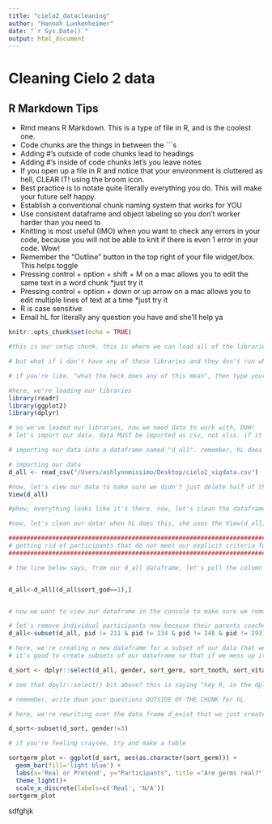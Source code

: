 ```yaml
---
title: "cielo2_datacleaning"
author: "Hannah Lunkenheimer"
date: "`r Sys.Date()`"
output: html_document
---
```

# Cleaning Cielo 2 data

## R Markdown Tips
- Rmd means R Markdown. This is a type of file in R, and is the coolest one. 
- Code chunks are the things in between the ```s
- Adding #'s outside of code chunks lead to headings
- Adding #'s inside of code chunks let's you leave notes
- If you open up a file in R and notice that your environment is cluttered as hell, CLEAR IT! using the broom icon. 
- Best practice is to notate quite literally everything you do. This will make your future self happy.
- Establish a conventional chunk naming system that works for YOU
- Use consistent dataframe and object labeling so you don't worker harder than you need to
- Knitting is most useful (IMO) when you want to check any errors in your code, because you will not be able to knit if there is even 1 error in your code. Wow!
- Remember the "Outline" button in the top right of your file widget/box. This helps toggle
- Pressing control + option + shift + M on a mac allows you to edit the same text in a word chunk *just try it
- Pressing control + option + down or up arrow on a mac allows you to edit multiple lines of text at a time *just try it
- R is case sensitive
- Email hL for literally any question you have and she'll help ya

```r
knitr::opts_chunk$set(echo = TRUE)

#this is our setup chunk. this is where we can load all of the libraries that we'll need to run scripts in all of our other chunks. noice! this is usually the only thing hL includes in the setup chunk, unless we want to knit to an html, which then she'll add conditions to the opts_chunk$set bit above. don't worry about that for now. 

# but what if i don't have any of these libraries and they don't run when i try to run them? that's ok, go to the right of your r widget/boxes and select the packages tab. then click install and type whichever library you need to install. libraries only need to be installed once, but need to be "called" as in library(soAndso) each time you open up an Rmd or Rscript file.

# if you're like, "what the heck does any of this mean", then type your questions OUTSIDE of the chunk for hL to see. 

#here, we're loading our libraries
library(readr)
library(ggplot2)
library(dplyr)
```

```r
# so we've loaded our libraries, now we need data to work with, DUH!
# let's import our data. data MUST be imported as csv, not xlsx. if it's xlsx, fix that mess!

# importing our data into a dataframe named "d_all". remember, hL does this for literally every imported dataset. keep a file/function naming system that works best for YOU. but remember to notate everything using the # sign at the beginning of sentences in chunks. 

# importing our data
d_all <- read_csv("/Users/ashlynnmissimo/Desktop/cielo2_vigdata.csv")

#now, let's view our data to make sure we didn't just delete half of the responses for no good reason
View(d_all)

#phew, everything looks like it's there. now, let's clean the dataframe. hL, WTF is a dataframe? think of dataframes as excel sheets with rows and columns that's all it is, really. 
```


```r
#now, let's clean our data! when hL does this, she uses the View(d_all) command in her CONSOLE after every step so she makes sure she doesn't royally mess anything up. Why not include this in the code chunks? Well, anything in your Rmd file will save for the next time. If we've checked that our cleaning is good in our file, we don't need to View our dataframe to check that 20 times. If we have View(d_all) in our code chunk 20 times, it'll be annoying when you run the entire chunk or file. Trust me. Use View(d_all) in your console instead.

#####################################################################################
# getting rid of participants that do not meet our explicit criteria for inclusion  #
#####################################################################################

# the line below says, from our d_all dataframe, let's pull the column d_all$godreal. and for rows that equal Pretend in that column, get rid of em! and we're relabeling the dataframe as d_all, meaning, i'm writing over the previous d_all dataframe after this change. some people rename the dataframe to something like d_all2, but hL is lazy, so she renames it as d_all.


d_all<-d_all[(d_all$sort_god==1),]


# now we want to view our dataframe in the console to make sure we removed the right particiants. great!

# let's remove individual participants now because their parents coached them through the interview or they left the experiment because they had to go to the bathroom IMMEDIATELY. we do that by using the subset function and removing the values where the column number (in this case, id_num) equals whatever value. So, let's say we know that participants with IDs 134, 27, and 98 need to be removed, how do we do that?
d_all<-subset(d_all, pid != 211 & pid != 234 & pid != 248 & pid != 293)
```

```r

# here, we're creating a new dataframe for a subset of our data that we want to look at (the exist questions)
# it's good to create subsets of our dataframe so that if we mess up it is minor instead of major. what does this mean? well, let's say we want to analyze the germs exist etc stuff with perceived control. well, making a smalller subset of just these items may be helpful when we're trying to manipulate and analyze the data. 

d_sort <- dplyr::select(d_all, gender, sort_germ, sort_tooth, sort_vitamin, sort_mermaid, sort_elf, sort_fairy, sort_soul, sort_god, sort_santa, contains("pid"))

# see that dpylr::select() bit above? this is saying "hey R, in the dplyr library that i've already called, please use the select function to this this thing. sometimes when we load multiple packages, certain functions are masked in a package and we need to specify functions within a package (the select function in the dplyr package). the :: just means "pull from this package." 

# remember, write down your questions OUTSIDE OF THE CHUNK for hL

# here, we're rewriting over the data frame d_exist that we just created above and essentially getting rid of the 1 participant that selected gender as "other" in the previous data frame 

d_sort<-subset(d_sort, gender!=3)

```

```r

# if you're feeling craysee, try and make a table

sortgerm_plot <- ggplot(d_sort, aes(as.character(sort_germ))) +
  geom_bar(fill='light blue') +
  labs(x='Real or Pretend', y="Participants", title ="Are germs real?") +
  theme_light()+
  scale_x_discrete(labels=c('Real', 'N/A'))
sortgerm_plot


```
sdfghjk